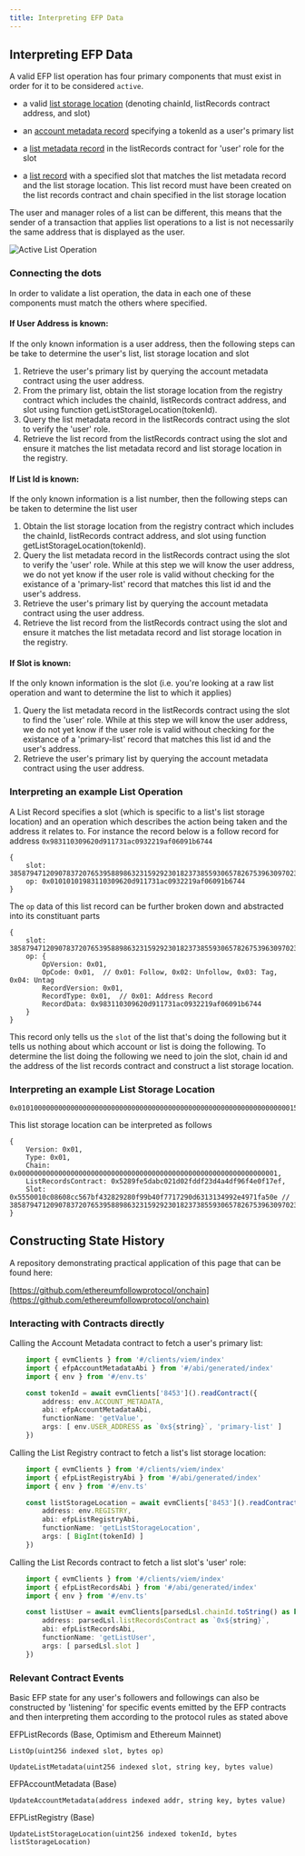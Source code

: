 ```yaml
---
title: Interpreting EFP Data
---
```


## Interpreting EFP Data

A valid EFP list operation has four primary components that must exist in order for it to be considered `active`.  

- a valid [list storage location](/design/list-storage-location) (denoting chainId, listRecords contract address, and slot)

- an [account metadata record](/design/account-metadata) specifying a tokenId as a user's primary list

- a [list metadata record](/design/list-metadata) in the listRecords contract for 'user' role for the slot

- a [list record](/design/list-records) with a specified slot that matches the list metadata record and the list storage location.  This list record must have been created on the list records contract and chain specified in the list storage location

The user and manager roles of a list can be different, this means that the sender of a transaction that applies list operations to a list is not necessarily the same address that is displayed as the user.  

![Active List Operation](/active-list-op.png)

### Connecting the dots

In order to validate a list operation, the data in each one of these components must match the others where specified.  

#### If User Address is known:
If the only known information is a user address, then the following steps can be take to determine the user's list, list storage location and slot
1. Retrieve the user's primary list by querying the account metadata contract using the user address.  
2. From the primary list, obtain the list storage location from the registry contract which includes the chainId, listRecords contract address, and slot using function getListStorageLocation(tokenId).
3. Query the list metadata record in the listRecords contract using the slot to verify the 'user' role.
4. Retrieve the list record from the listRecords contract using the slot and ensure it matches the list metadata record and list storage location in the registry.

#### If List Id is known:
If the only known information is a list number, then the following steps can be taken to determine the list user 
1. Obtain the list storage location from the registry contract which includes the chainId, listRecords contract address, and slot using function getListStorageLocation(tokenId).
2. Query the list metadata record in the listRecords contract using the slot to verify the 'user' role. While at this step we will know the user address, we do not yet know if the user role is valid without checking for the existance of a 'primary-list' record that matches this list id and the user's address.
3. Retrieve the user's primary list by querying the account metadata contract using the user address.
4. Retrieve the list record from the listRecords contract using the slot and ensure it matches the list metadata record and list storage location in the registry.

#### If Slot is known:
If the only known information is the slot (i.e. you're looking at a raw list operation and want to determine the list to which it applies)
1. Query the list metadata record in the listRecords contract using the slot to find the 'user' role. While at this step we will know the user address, we do not yet know if the user role is valid without checking for the existance of a 'primary-list' record that matches this list id and the user's address.  
2. Retrieve the user's primary list by querying the account metadata contract using the user address.


### Interpreting an example List Operation
A List Record specifies a slot (which is specific to a list's list storage location) and an operation which describes the action being taken and the address it relates to.  For instance the record below is a follow record for address `0x983110309620d911731ac0932219af06091b6744`
```solidity
{
    slot: 38587947120907837207653958898632315929230182373855930657826753963097023554830,
    op: 0x01010101983110309620d911731ac0932219af06091b6744
}
```

The `op` data of this list record can be further broken down and abstracted into its constituant parts

```solidity
{
    slot: 38587947120907837207653958898632315929230182373855930657826753963097023554830,
    op: {
        OpVersion: 0x01,
        OpCode: 0x01,  // 0x01: Follow, 0x02: Unfollow, 0x03: Tag, 0x04: Untag
        RecordVersion: 0x01,
        RecordType: 0x01,  // 0x01: Address Record
        RecordData: 0x983110309620d911731ac0932219af06091b6744
    }
}
```
This record only tells us the `slot` of the list that's doing the following but it tells us nothing about which account or list is doing the following.  To determine the list doing the following we need to join the slot, chain id and the address of the list records contract and construct a list storage location.  

### Interpreting an example List Storage Location
```solidity
0x010100000000000000000000000000000000000000000000000000000000000000015289fe5dabc021d02fddf23d4a4df96f4e0f17ef5550010c08608cc567bf432829280f99b40f7717290d6313134992e4971fa50e
```
This list storage location can be interpreted as follows
```solidity
{
    Version: 0x01,
    Type: 0x01,  
    Chain: 0x0000000000000000000000000000000000000000000000000000000000000001,
    ListRecordsContract: 0x5289fe5dabc021d02fddf23d4a4df96f4e0f17ef,
    Slot: 0x5550010c08608cc567bf432829280f99b40f7717290d6313134992e4971fa50e // 38587947120907837207653958898632315929230182373855930657826753963097023554830
}
```


## Constructing State History

A repository demonstrating practical application of this page that can be found here:

[https://github.com/ethereumfollowprotocol/onchain](https://github.com/ethereumfollowprotocol/onchain)


### Interacting with Contracts directly

Calling the Account Metadata contract to fetch a user's primary list:
```ts
    import { evmClients } from '#/clients/viem/index'
    import { efpAccountMetadataAbi } from '#/abi/generated/index'
    import { env } from '#/env.ts'

    const tokenId = await evmClients['8453']().readContract({
        address: env.ACCOUNT_METADATA,
        abi: efpAccountMetadataAbi,
        functionName: 'getValue',
        args: [ env.USER_ADDRESS as `0x${string}`, 'primary-list' ]
    })
```

Calling the List Registry contract to fetch a list's list storage location:
```ts
    import { evmClients } from '#/clients/viem/index'
    import { efpListRegistryAbi } from '#/abi/generated/index'
    import { env } from '#/env.ts'

    const listStorageLocation = await evmClients['8453']().readContract({
        address: env.REGISTRY,
        abi: efpListRegistryAbi,
        functionName: 'getListStorageLocation',
        args: [ BigInt(tokenId) ]
    })
```

Calling the List Records contract to fetch a list slot's 'user' role:
```ts
    import { evmClients } from '#/clients/viem/index'
    import { efpListRecordsAbi } from '#/abi/generated/index'
    import { env } from '#/env.ts'

    const listUser = await evmClients[parsedLsl.chainId.toString() as keyof typeof evmClients]().readContract({
        address: parsedLsl.listRecordsContract as `0x${string}`,
        abi: efpListRecordsAbi,
        functionName: 'getListUser',
        args: [ parsedLsl.slot ]
    })
```

### Relevant Contract Events

Basic EFP state for any user's followers and followings can also be constructed by 'listening' for specific events emitted by the EFP contracts and then interpreting them according to the protocol rules as stated above

EFPListRecords (Base, Optimism and Ethereum Mainnet)

`ListOp(uint256 indexed slot, bytes op)`

`UpdateListMetadata(uint256 indexed slot, string key, bytes value)`

EFPAccountMetadata (Base)

`UpdateAccountMetadata(address indexed addr, string key, bytes value)`

EFPListRegistry (Base)

`UpdateListStorageLocation(uint256 indexed tokenId, bytes listStorageLocation)`
